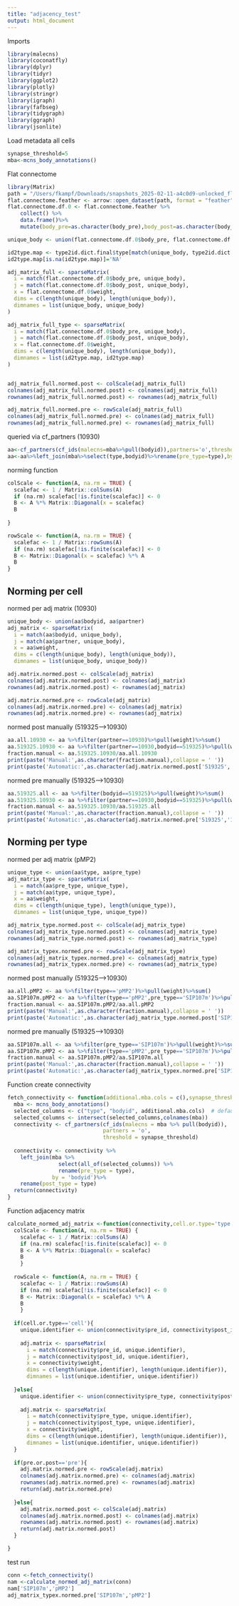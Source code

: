 ```yaml
---
title: "adjacency_test"
output: html_document
---
```


Imports
```r
library(malecns)
library(coconatfly)
library(dplyr)
library(tidyr)
library(ggplot2)
library(plotly)
library(stringr)
library(igraph)
library(fafbseg)
library(tidygraph)
library(ggraph)
library(jsonlite)
```


Load metadata all cells
```r
synapse_threshold=5
mba<-mcns_body_annotations()
```

Flat connectome
```r
library(Matrix)
path = "/Users/fkampf/Downloads/snapshots_2025-02-11-a4c0d9-unlocked_flat-connectome_connectome-weights-2025-02-11-a4c0d9-unlocked-minconf-0.5-primary-only.feather"
flat.connectome.feather <- arrow::open_dataset(path, format = "feather")
flat.connectome.df.0 <- flat.connectome.feather %>%
    collect() %>%
    data.frame()%>%
    mutate(body_pre=as.character(body_pre),body_post=as.character(body_post))

unique_body <- union(flat.connectome.df.0$body_pre, flat.connectome.df.0$body_post)

id2type.map <- type2id.dict.final$type[match(unique_body, type2id.dict.final$body)]
id2type.map[is.na(id2type.map)]='NA'

adj_matrix_full <- sparseMatrix(
  i = match(flat.connectome.df.0$body_pre, unique_body),
  j = match(flat.connectome.df.0$body_post, unique_body),
  x = flat.connectome.df.0$weight,
  dims = c(length(unique_body), length(unique_body)),
  dimnames = list(unique_body, unique_body)
)

adj_matrix_full_type <- sparseMatrix(
  i = match(flat.connectome.df.0$body_pre, unique_body),
  j = match(flat.connectome.df.0$body_post, unique_body),
  x = flat.connectome.df.0$weight,
  dims = c(length(unique_body), length(unique_body)),
  dimnames = list(id2type.map, id2type.map)
)


adj_matrix_full.normed.post <- colScale(adj_matrix_full)
colnames(adj_matrix_full.normed.post) <- colnames(adj_matrix_full)
rownames(adj_matrix_full.normed.post) <- rownames(adj_matrix_full)

adj_matrix_full.normed.pre <- rowScale(adj_matrix_full)
colnames(adj_matrix_full.normed.pre) <- colnames(adj_matrix_full)
rownames(adj_matrix_full.normed.pre) <- rownames(adj_matrix_full)

```
queried via cf_partners (10930)
```r
aa<-cf_partners(cf_ids(malecns=mba%>%pull(bodyid)),partners='o',threshold=5)
aa<-aa%>%left_join(mba%>%select(type,bodyid)%>%rename(pre_type=type),by='bodyid')
```
norming function
```r
colScale <- function(A, na.rm = TRUE) {
  scalefac <- 1 / Matrix::colSums(A)
  if (na.rm) scalefac[!is.finite(scalefac)] <- 0
  B <- A %*% Matrix::Diagonal(x = scalefac)
  B
  
}

rowScale <- function(A, na.rm = TRUE) {
  scalefac <- 1 / Matrix::rowSums(A)
  if (na.rm) scalefac[!is.finite(scalefac)] <- 0
  B <- Matrix::Diagonal(x = scalefac) %*% A
  B
}
```


## Norming per cell
normed per adj matrix (10930)
```r
unique_body <- union(aa$bodyid, aa$partner)
adj_matrix <- sparseMatrix(
  i = match(aa$bodyid, unique_body),
  j = match(aa$partner, unique_body),
  x = aa$weight,
  dims = c(length(unique_body), length(unique_body)),
  dimnames = list(unique_body, unique_body))

adj.matrix.normed.post <- colScale(adj_matrix)
colnames(adj.matrix.normed.post) <- colnames(adj_matrix)
rownames(adj.matrix.normed.post) <- rownames(adj_matrix)

adj.matrix.normed.pre <- rowScale(adj_matrix)
colnames(adj.matrix.normed.pre) <- colnames(adj_matrix)
rownames(adj.matrix.normed.pre) <- rownames(adj_matrix)
```

normed post manually (519325-->10930)
```r
aa.all.10930 <- aa %>%filter(partner==10930)%>%pull(weight)%>%sum()
aa.519325.10930 <- aa %>%filter(partner==10930,bodyid==519325)%>%pull(weight)%>%sum()
fraction.manual <- aa.519325.10930/aa.all.10930
print(paste('Manual:',as.character(fraction.manual),collapse = ' '))
print(paste('Automatic:',as.character(adj.matrix.normed.post['519325','10930']),collapse = ' '))
```
normed pre manually (519325-->10930)
```r
aa.519325.all <- aa %>%filter(bodyid==519325)%>%pull(weight)%>%sum()
aa.519325.10930 <- aa %>%filter(partner==10930,bodyid==519325)%>%pull(weight)%>%sum()
fraction.manual <- aa.519325.10930/aa.519325.all
print(paste('Manual:',as.character(fraction.manual),collapse = ' '))
print(paste('Automatic:',as.character(adj.matrix.normed.pre['519325','10930']),collapse = ' '))
```



## Norming per type
normed per adj matrix (pMP2)
```r
unique_type <- union(aa$type, aa$pre_type)
adj_matrix_type <- sparseMatrix(
  i = match(aa$pre_type, unique_type),
  j = match(aa$type, unique_type),
  x = aa$weight,
  dims = c(length(unique_type), length(unique_type)),
  dimnames = list(unique_type, unique_type))

adj_matrix_type.normed.post <- colScale(adj_matrix_type)
colnames(adj_matrix_type.normed.post) <- colnames(adj_matrix_type)
rownames(adj_matrix_type.normed.post) <- rownames(adj_matrix_type)

adj_matrix_typex.normed.pre <- rowScale(adj_matrix_type)
colnames(adj_matrix_typex.normed.pre) <- colnames(adj_matrix_type)
rownames(adj_matrix_typex.normed.pre) <- rownames(adj_matrix_type)
```

normed post manually (519325-->10930)
```r
aa.all.pMP2 <- aa %>%filter(type=='pMP2')%>%pull(weight)%>%sum()
aa.SIP107m.pMP2 <- aa %>%filter(type=='pMP2',pre_type=='SIP107m')%>%pull(weight)%>%sum()
fraction.manual <- aa.SIP107m.pMP2/aa.all.pMP2
print(paste('Manual:',as.character(fraction.manual),collapse = ' '))
print(paste('Automatic:',as.character(adj_matrix_type.normed.post['SIP107m','pMP2']),collapse = ' '))
```
normed pre manually (519325-->10930)
```r
aa.SIP107m.all <- aa %>%filter(pre_type=='SIP107m')%>%pull(weight)%>%sum()
aa.SIP107m.pMP2 <- aa %>%filter(type=='pMP2',pre_type=='SIP107m')%>%pull(weight)%>%sum()
fraction.manual <- aa.SIP107m.pMP2/aa.SIP107m.all
print(paste('Manual:',as.character(fraction.manual),collapse = ' '))
print(paste('Automatic:',as.character(adj_matrix_typex.normed.pre['SIP107m','pMP2']),collapse = ' '))
```
Function create connectivity
```r
fetch_connectivity <- function(additional.mba.cols = c(),synapse_threshold = 5) {
  mba <- mcns_body_annotations()
  selected_columns <- c("type", "bodyid", additional.mba.cols)  # default + extra args
  selected_columns <- intersect(selected_columns,colnames(mba))
  connectivity <- cf_partners(cf_ids(malecns = mba %>% pull(bodyid)),
                              partners = 'o',
                              threshold = synapse_threshold)
  
  connectivity <- connectivity %>%
    left_join(mba %>%
                select(all_of(selected_columns)) %>%
                rename(pre_type = type),
              by = 'bodyid')%>%
    rename(post_type = type)
  return(connectivity)
}
```




Function adjacency matrix
```r
calculate_normed_adj_matrix <-function(connectivity,cell.or.type='type',pre.or.post='pre'){
  colScale <- function(A, na.rm = TRUE) {
    scalefac <- 1 / Matrix::colSums(A)
    if (na.rm) scalefac[!is.finite(scalefac)] <- 0
    B <- A %*% Matrix::Diagonal(x = scalefac)
    B
    }
  
  rowScale <- function(A, na.rm = TRUE) {
    scalefac <- 1 / Matrix::rowSums(A)
    if (na.rm) scalefac[!is.finite(scalefac)] <- 0
    B <- Matrix::Diagonal(x = scalefac) %*% A
    B
    }
  
  if(cell.or.type=='cell'){
    unique.identifier <- union(connectivity$pre_id, connectivity$post_id)
    
    adj.matrix <- sparseMatrix(
      i = match(connectivity$pre_id, unique.identifier),
      j = match(connectivity$post_id, unique.identifier),
      x = connectivity$weight,
      dims = c(length(unique.identifier), length(unique.identifier)),
      dimnames = list(unique.identifier, unique.identifier))
    
  }else{
    unique.identifier <- union(connectivity$pre_type, connectivity$post_type)
    
    adj.matrix <- sparseMatrix(
      i = match(connectivity$pre_type, unique.identifier),
      j = match(connectivity$post_type, unique.identifier),
      x = connectivity$weight,
      dims = c(length(unique.identifier), length(unique.identifier)),
      dimnames = list(unique.identifier, unique.identifier))
  }
  
  if(pre.or.post=='pre'){
    adj.matrix.normed.pre <- rowScale(adj.matrix)
    colnames(adj.matrix.normed.pre) <- colnames(adj.matrix)
    rownames(adj.matrix.normed.pre) <- rownames(adj.matrix)
    return(adj.matrix.normed.pre)
    
  }else{
    adj.matrix.normed.post <- colScale(adj.matrix)
    colnames(adj.matrix.normed.post) <- colnames(adj.matrix)
    rownames(adj.matrix.normed.post) <- rownames(adj.matrix)
    return(adj.matrix.normed.post)
  }

}
```


test run 

```r
conn <-fetch_connectivity()
nam <-calculate_normed_adj_matrix(conn)
nam['SIP107m','pMP2']
adj_matrix_typex.normed.pre['SIP107m','pMP2']
```

